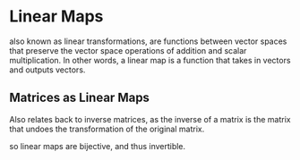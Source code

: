# Linear Maps

also known as linear transformations, are functions between vector spaces that preserve the vector space operations of addition and scalar multiplication. In other words, a linear map is a function that takes in vectors and outputs vectors.

## Matrices as Linear Maps

Also relates back to inverse matrices, as the inverse of a matrix is the matrix that undoes the transformation of the original matrix.

so linear maps are bijective, and thus invertible.